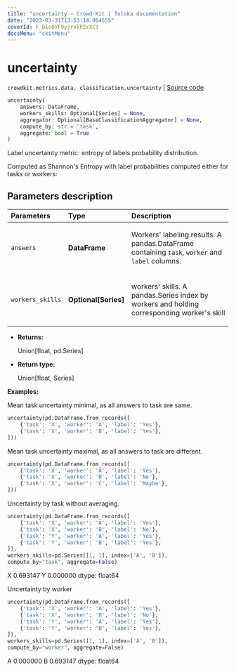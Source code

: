 ```yaml
---
title: "uncertainty — Crowd-Kit | Toloka documentation"
date: "2023-03-31T13:53:14.064555"
coverId: F_bIcOYF9yjrxkPZrXc3
docsMenu: "ckitMenu"
---
```


# uncertainty

`crowdkit.metrics.data._classification.uncertainty` | [Source code](https://github.com/Toloka/crowd-kit/blob/v1.2.1/crowdkit/metrics/data/_classification.py#L102)

```python
uncertainty(
    answers: DataFrame,
    workers_skills: Optional[Series] = None,
    aggregator: Optional[BaseClassificationAggregator] = None,
    compute_by: str = 'task',
    aggregate: bool = True
)
```

Label uncertainty metric: entropy of labels probability distribution.

Computed as Shannon's Entropy with label probabilities computed either for tasks or workers:

<Formula withoutContainer={true} content="$H(L) = -\sum_{label_i \in L} p(label_i) \cdot \log(p(label_i))$"/>

## Parameters description

| Parameters | Type | Description |
| :----------| :----| :-----------|
`answers`|**DataFrame**|<p>Workers' labeling results. A pandas.DataFrame containing `task`, `worker` and `label` columns.</p>
`workers_skills`|**Optional\[Series\]**|<p>workers' skills. A pandas.Series index by workers and holding corresponding worker's skill</p>

* **Returns:**

  Union[float, pd.Series]

* **Return type:**

  Union\[float, Series\]

**Examples:**

Mean task uncertainty minimal, as all answers to task are same.

```python
uncertainty(pd.DataFrame.from_records([
    {'task': 'X', 'worker': 'A', 'label': 'Yes'},
    {'task': 'X', 'worker': 'B', 'label': 'Yes'},
]))
```

Mean task uncertainty maximal, as all answers to task are different.

```python
uncertainty(pd.DataFrame.from_records([
    {'task': 'X', 'worker': 'A', 'label': 'Yes'},
    {'task': 'X', 'worker': 'B', 'label': 'No'},
    {'task': 'X', 'worker': 'C', 'label': 'Maybe'},
]))
```

Uncertainty by task without averaging.

```python
uncertainty(pd.DataFrame.from_records([
    {'task': 'X', 'worker': 'A', 'label': 'Yes'},
    {'task': 'X', 'worker': 'B', 'label': 'No'},
    {'task': 'Y', 'worker': 'A', 'label': 'Yes'},
    {'task': 'Y', 'worker': 'B', 'label': 'Yes'},
]),
workers_skills=pd.Series([1, 1], index=['A', 'B']),
compute_by="task", aggregate=False)
```
X    0.693147
Y    0.000000
dtype: float64

Uncertainty by worker

```python
uncertainty(pd.DataFrame.from_records([
    {'task': 'X', 'worker': 'A', 'label': 'Yes'},
    {'task': 'X', 'worker': 'B', 'label': 'No'},
    {'task': 'Y', 'worker': 'A', 'label': 'Yes'},
    {'task': 'Y', 'worker': 'B', 'label': 'Yes'},
]),
workers_skills=pd.Series([1, 1], index=['A', 'B']),
compute_by="worker", aggregate=False)
```
A    0.000000
B    0.693147
dtype: float64
